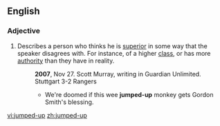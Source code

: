 ==English==

===Adjective===
{{en-adj|pos=[[jumped]]-[[up]]}}

# {{idiomatic|pejorative}} Describes a person who thinks he is [[superior]] in some way that the speaker disagrees with. For instance, of a higher [[class]], or has more [[authority]] than they have in reality.
#: '''2007''', Nov 27.  Scott Murray, writing in  Guardian Unlimited. Stuttgart 3-2 Rangers
#:* We're doomed if this wee '''jumped-up''' monkey gets Gordon Smith's blessing.

[[vi:jumped-up]]
[[zh:jumped-up]]
